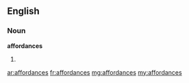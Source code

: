 ==English==

===Noun===
'''affordances'''

# {{plural of|[[affordance]]}}

[[ar:affordances]]
[[fr:affordances]]
[[mg:affordances]]
[[my:affordances]]